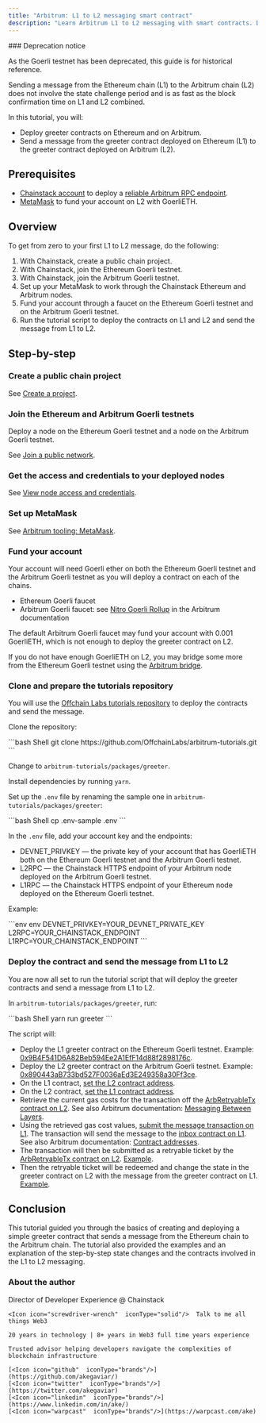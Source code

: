 ```yaml
---
title: "Arbitrum: L1 to L2 messaging smart contract"
description: "Learn Arbitrum L1 to L2 messaging with smart contracts. Deploy greeter contracts on Ethereum and Arbitrum using Chainstack nodes for cross-chain communication tutorial."
---
```


<Warning>
  ### Deprecation notice

  As the Goerli testnet has been deprecated, this guide is for historical reference.
</Warning>

Sending a message from the Ethereum chain (L1) to the Arbitrum chain (L2) does not involve the state challenge period and is as fast as the block confirmation time on L1 and L2 combined.

In this tutorial, you will:

* Deploy greeter contracts on Ethereum and on Arbitrum.
* Send a message from the greeter contract deployed on Ethereum (L1) to the greeter contract deployed on Arbitrum (L2).

## Prerequisites

* [Chainstack account](https://console.chainstack.com/) to deploy a [reliable Arbitrum RPC endpoint](https://chainstack.com/build-better-with-arbitrum/).
* [MetaMask](https://metamask.io/) to fund your account on L2 with GoerliETH.

## Overview

To get from zero to your first L1 to L2 message, do the following:

1. With Chainstack, create a public chain project.
2. With Chainstack, join the Ethereum Goerli testnet.
3. With Chainstack, join the Arbitrum Goerli testnet.
4. Set up your MetaMask to work through the Chainstack Ethereum and Arbitrum nodes.
5. Fund your account through a faucet on the Ethereum Goerli testnet and on the Arbitrum Goerli testnet.
6. Run the tutorial script to deploy the contracts on L1 and L2 and send the message from L1 to L2.

## Step-by-step

### Create a public chain project

See [Create a project](/docs/manage-your-project#create-a-project).

### Join the Ethereum and Arbitrum Goerli testnets

Deploy a node on the Ethereum Goerli testnet and a node on the Arbitrum Goerli testnet.

See [Join a public network](/docs/manage-your-networks#join-a-public-network).

### Get the access and credentials to your deployed nodes

See [View node access and credentials](/docs/manage-your-node#view-node-access-and-credentials).

### Set up MetaMask

See [Arbitrum tooling: MetaMask](/docs/arbitrum-tooling#metamask).

### Fund your account

Your account will need Goerli ether on both the Ethereum Goerli testnet and the Arbitrum Goerli testnet as you will deploy a contract on each of the chains.

* Ethereum Goerli faucet
* Arbitrum Goerli faucet: see [Nitro Goerli Rollup](https://developer.offchainlabs.com/public-chains) in the Arbitrum documentation

The default Arbitrum Goerli faucet may fund your account with 0.001 GoerliETH, which is not enough to deploy the greeter contract on L2.

If you do not have enough GoerliETH on L2, you may bridge some more from the Ethereum Goerli testnet using the [Arbitrum bridge](https://bridge.arbitrum.io/).

### Clone and prepare the tutorials repository

You will use the [Offchain Labs tutorials repository](https://github.com/OffchainLabs/arbitrum-tutorials) to deploy the contracts and send the message.

Clone the repository:

<CodeGroup>
  ```bash Shell
  git clone https://github.com/OffchainLabs/arbitrum-tutorials.git
  ```
</CodeGroup>

Change to `arbitrum-tutorials/packages/greeter`.

Install dependencies by running `yarn`.

Set up the `.env` file by renaming the sample one in `arbitrum-tutorials/packages/greeter`:

<CodeGroup>
  ```bash Shell
  cp .env-sample .env
  ```
</CodeGroup>

In the `.env` file, add your account key and the endpoints:

* DEVNET\_PRIVKEY — the private key of your account that has GoerliETH both on the Ethereum Goerli testnet and the Arbitrum Goerli testnet.
* L2RPC — the Chainstack HTTPS endpoint of your Arbitrum node deployed on the Arbitrum Goerli testnet.
* L1RPC — the Chainstack HTTPS endpoint of your Ethereum node deployed on the Ethereum Goerli testnet.

Example:

<CodeGroup>
  ```env env
  DEVNET_PRIVKEY=YOUR_DEVNET_PRIVATE_KEY
  L2RPC=YOUR_CHAINSTACK_ENDPOINT
  L1RPC=YOUR_CHAINSTACK_ENDPOINT
  ```
</CodeGroup>

### Deploy the contract and send the message from L1 to L2

You are now all set to run the tutorial script that will deploy the greeter contracts and send a message from L1 to L2.

In `arbitrum-tutorials/packages/greeter`, run:

<CodeGroup>
  ```bash Shell
  yarn run greeter
  ```
</CodeGroup>

The script will:

* Deploy the L1 greeter contract on the Ethereum Goerli testnet. Example: [0x9B4F541D6A82Beb594Ee2A1EfF14d88f2898176c](https://goerli.etherscan.io/address/0x9B4F541D6A82Beb594Ee2A1EfF14d88f2898176c).
* Deploy the L2 greeter contract on the Arbitrum Goerli testnet. Example: [0x890443aB733bd527F0036aEd3E249358a30Ff3ce](https://goerli-rollup-explorer.arbitrum.io/address/0x890443aB733bd527F0036aEd3E249358a30Ff3ce).
* On the L1 contract, [set the L2 contract address](https://goerli.etherscan.io/tx/0xbd20609976a96ce791eae71dae0e87a254f542eab1ab400ce8b4681cc4f6b5aa).
* On the L2 contract, [set the L1 contract address](https://goerli-rollup-explorer.arbitrum.io/tx/0x98dcfec500561985cdaf0f3933f1b361b3106edc055e0a2644c0f67396596d42/internal-transactions).
* Retrieve the current gas costs for the transaction off the [ArbRetryableTx contract on L2](https://goerli-rollup-explorer.arbitrum.io/address/0x000000000000000000000000000000000000006E/read-contract#address-tabs). See also Arbitrum documentation: [Messaging Between Layers](https://developer.offchainlabs.com/arbos/l1-to-l2-messaging).
* Using the retrieved gas cost values, [submit the message transaction on L1](https://goerli.etherscan.io/tx/0xa39ecbb53844d009dc121825c26b0608def2c4117d81a6ebeb6000fcf304ac9e). The transaction will send the message to the [inbox contract on L1](https://goerli.etherscan.io/address/0x6BEbC4925716945D46F0Ec336D5C2564F419682C#readProxyContract). See also Arbitrum documentation: [Contract addresses](https://developer.offchainlabs.com/useful-addresses).
* The transaction will then be submitted as a retryable ticket by the [ArbRetryableTx contract on L2](https://goerli-rollup-explorer.arbitrum.io/address/0x000000000000000000000000000000000000006E/). [Example](https://goerli-rollup-explorer.arbitrum.io/tx/0xac1f89c9d449145aaa6a715bfb7a678009654191b379c03d20bd0a27b8f6968f).
* Then the retryable ticket will be redeemed and change the state in the greeter contract on L2 with the message from the greeter contract on L1. [Example](https://goerli-rollup-explorer.arbitrum.io/tx/0x6c8dd56c1ef93064b7b219154327361c051588dfadf716cc23e9d5e3ed610814).

## Conclusion

This tutorial guided you through the basics of creating and deploying a simple greeter contract that sends a message from the Ethereum chain to the Arbitrum chain. The tutorial also provided the examples and an explanation of the step-by-step state changes and the contracts involved in the L1 to L2 messaging.

### About the author

<CardGroup>
  <Card title="Ake" img="/images/docs/profile_images/1719912994363326464/8_Bi4fdM_400x400.jpg">
    <Icon icon="code"  iconType="solid"/>Director of Developer Experience @ Chainstack

    <Icon icon="screwdriver-wrench"  iconType="solid"/>  Talk to me all things Web3

    20 years in technology | 8+ years in Web3 full time years experience

    Trusted advisor helping developers navigate the complexities of blockchain infrastructure

    [<Icon icon="github"  iconType="brands"/>](https://github.com/akegaviar/)
    [<Icon icon="twitter"  iconType="brands"/>](https://twitter.com/akegaviar)
    [<Icon icon="linkedin"  iconType="brands"/>](https://www.linkedin.com/in/ake/)
    [<Icon icon="warpcast"  iconType="brands"/>](https://warpcast.com/ake)
  </Card>
</CardGroup>
